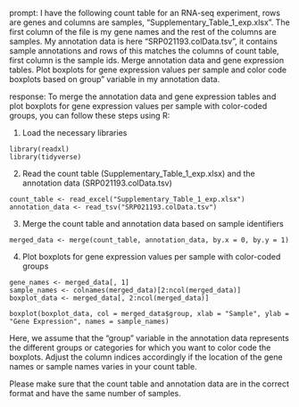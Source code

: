 prompt:
I have the following count table for an RNA-seq experiment, rows are genes and columns are samples, "Supplementary_Table_1_exp.xlsx". The first column of the file is my gene names and the rest of the columns are samples. My annotation data is here  "SRP021193.colData.tsv", it contains sample annotations and rows of this matches the columns of count table, first column is the sample ids. Merge annotation data and gene expression tables. Plot boxplots for gene expression values per sample and color code boxplots based on group" variable in my annotation data.

response:
To merge the annotation data and gene expression tables and plot boxplots for gene expression values per sample with color-coded groups, you can follow these steps using R:

1. Load the necessary libraries
```
library(readxl)
library(tidyverse)
```

2. Read the count table (Supplementary_Table_1_exp.xlsx) and the annotation data (SRP021193.colData.tsv)
```
count_table <- read_excel("Supplementary_Table_1_exp.xlsx")
annotation_data <- read_tsv("SRP021193.colData.tsv")
```

3. Merge the count table and annotation data based on sample identifiers
```
merged_data <- merge(count_table, annotation_data, by.x = 0, by.y = 1)
```

4. Plot boxplots for gene expression values per sample with color-coded groups
```
gene_names <- merged_data[, 1]
sample_names <- colnames(merged_data)[2:ncol(merged_data)]
boxplot_data <- merged_data[, 2:ncol(merged_data)]

boxplot(boxplot_data, col = merged_data$group, xlab = "Sample", ylab = "Gene Expression", names = sample_names)
```

Here, we assume that the "group" variable in the annotation data represents the different groups or categories for which you want to color code the boxplots. Adjust the column indices accordingly if the location of the gene names or sample names varies in your count table.

Please make sure that the count table and annotation data are in the correct format and have the same number of samples.
